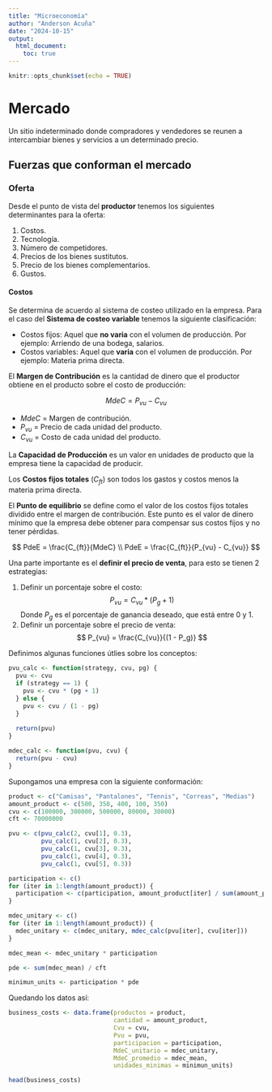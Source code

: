 ```yaml
---
title: "Microeconomía"
author: "Anderson Acuña"
date: "2024-10-15"
output: 
  html_document: 
    toc: true
---
```


```r
knitr::opts_chunk$set(echo = TRUE)
```

# Mercado

Un sitio indeterminado donde compradores y vendedores se reunen a intercambiar 
bienes y servicios a un determinado precio.

## Fuerzas que conforman el mercado

### Oferta

Desde el punto de vista del **productor** tenemos los siguientes determinantes 
para la oferta:

1. Costos.
2. Tecnología.
3. Número de competidores.
4. Precios de los bienes sustitutos.
5. Precio de los bienes complementarios.
6. Gustos.

#### Costos

Se determina de acuerdo al sistema de costeo utilizado en la empresa. Para el 
caso del **Sistema de costeo variable** tenemos la siguiente clasificación:

+ Costos fijos: Aquel que **no varia** con el volumen de producción. Por 
ejemplo: Arriendo de una bodega, salarios.
+ Costos variables: Aquel que **varia** con el volumen de producción. Por 
ejemplo: Materia prima directa.

El **Margen de Contribución** es la cantidad de dinero que el productor obtiene 
en el producto sobre el costo de producción:

$$
MdeC = P_{vu} - C_{vu}
$$

+ $MdeC$ = Margen de contribución.
+ $P_{vu}$ = Precio de cada unidad del producto.
+ $C_{vu}$ = Costo de cada unidad del producto.

La **Capacidad de Producción** es un valor en unidades de producto que la 
empresa tiene la capacidad de producir.

Los **Costos fijos totales** ($C_{ft}$) son todos los gastos y costos menos la materia 
prima directa.

El **Punto de equilibrio** se define como el valor de los costos fijos totales 
dividido entre el margen de contribución. Este punto es el valor de dinero 
mínimo que la empresa debe obtener para compensar sus costos fijos y no tener 
pérdidas.

$$
PdeE = \frac{C_{ft}}{MdeC} \\
PdeE = \frac{C_{ft}}{P_{vu} - C_{vu}}
$$

Una parte importante es el **definir el precio de venta**, para esto se tienen 
2 estrategias:

1. Definir un porcentaje sobre el costo:
  $$
  P_{vu} = C_{vu} * (P_g + 1)
  $$
  Donde $P_g$ es el porcentaje de ganancia deseado, que está entre 0 y 1.
2. Definir un porcentaje sobre el precio de venta:
  $$
  P_{vu} = \frac{C_{vu}}{(1 - P_g)}
  $$

Definimos algunas funciones útlies sobre los conceptos:
```r
pvu_calc <- function(strategy, cvu, pg) {
  pvu <- cvu
  if (strategy == 1) {
    pvu <- cvu * (pg + 1)
  } else {
    pvu <- cvu / (1 - pg)
  }
  
  return(pvu)
}

mdec_calc <- function(pvu, cvu) {
  return(pvu - cvu)
}
```


Supongamos una empresa con la siguiente conformación:
```r
product <- c("Camisas", "Pantalones", "Tennis", "Correas", "Medias")
amount_product <- c(500, 350, 400, 100, 350)
cvu <- c(100000, 300000, 500000, 80000, 30000)
cft <- 70000000

pvu <- c(pvu_calc(2, cvu[1], 0.3), 
         pvu_calc(1, cvu[2], 0.3), 
         pvu_calc(1, cvu[3], 0.3), 
         pvu_calc(1, cvu[4], 0.3), 
         pvu_calc(1, cvu[5], 0.3))

participation <- c()
for (iter in 1:length(amount_product)) {
  participation <- c(participation, amount_product[iter] / sum(amount_product))
}

mdec_unitary <- c()
for (iter in 1:length(amount_product)) {
  mdec_unitary <- c(mdec_unitary, mdec_calc(pvu[iter], cvu[iter]))
}

mdec_mean <- mdec_unitary * participation

pde <- sum(mdec_mean) / cft

minimun_units <- participation * pde
```

Quedando los datos así:
```r
business_costs <- data.frame(productos = product, 
                             cantidad = amount_product, 
                             Cvu = cvu, 
                             Pvu = pvu, 
                             participacion = participation, 
                             MdeC_unitario = mdec_unitary, 
                             MdeC_promedio = mdec_mean, 
                             unidades_minimas = minimun_units)

head(business_costs)
```






